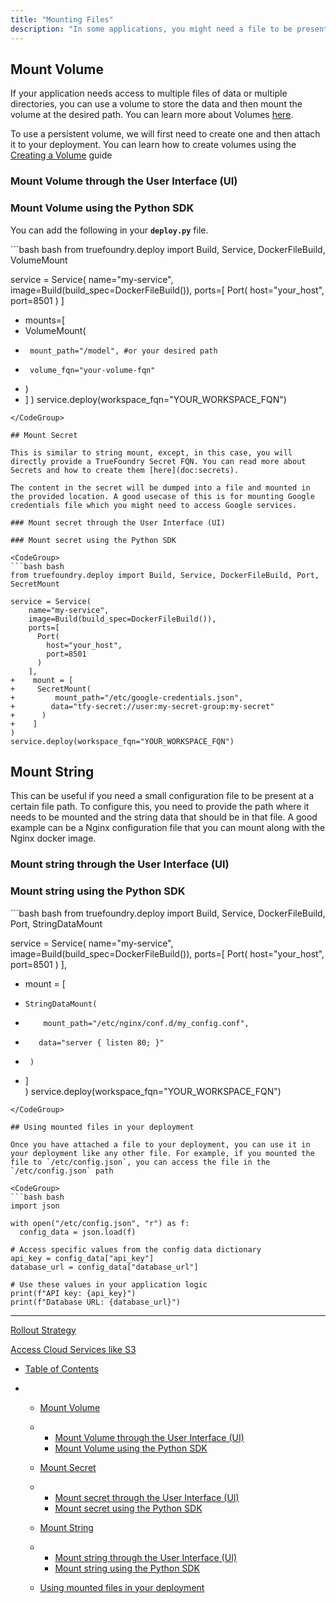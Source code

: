 ```yaml
---
title: "Mounting Files"
description: "In some applications, you might need a file to be present at a certain path for the application to work. Or you have data in directories that need to be mounted for the application to work. TrueFoundry allows you to mount files in the following ways:"
---
```


## Mount Volume

If your application needs access to multiple files of data or multiple directories, you can use a volume to store the data and then mount the volume at the desired path. You can learn more about Volumes [here](doc:introduction-to-volume).

To use a persistent volume, we will first need to create one and then attach it to your deployment. You can learn how to create volumes using the [Creating a Volume](doc:creating-a-volume) guide

### Mount Volume through the User Interface (UI)

### Mount Volume using the Python SDK

You can add the following in your **`deploy.py`** file.

<CodeGroup>
  ```bash bash
  from truefoundry.deploy import Build, Service, DockerFileBuild, VolumeMount

  service = Service(
      name="my-service",
      image=Build(build_spec=DockerFileBuild()),
      ports=[
        Port(
          host="your_host",
          port=8501
        )
      ]
  +  mounts=[
  +    VolumeMount(
  +      mount_path="/model", #or your desired path
  +      volume_fqn="your-volume-fqn"
  +    )
  +  ]
  )
  service.deploy(workspace_fqn="YOUR_WORKSPACE_FQN")
  ```
</CodeGroup>

## Mount Secret

This is similar to string mount, except, in this case, you will directly provide a TrueFoundry Secret FQN. You can read more about Secrets and how to create them [here](doc:secrets).

The content in the secret will be dumped into a file and mounted in the provided location. A good usecase of this is for mounting Google credentials file which you might need to access Google services.

### Mount secret through the User Interface (UI)

### Mount secret using the Python SDK

<CodeGroup>
  ```bash bash
  from truefoundry.deploy import Build, Service, DockerFileBuild, Port, SecretMount

  service = Service(
      name="my-service",
      image=Build(build_spec=DockerFileBuild()),
      ports=[
        Port(
          host="your_host",
          port=8501
        )
      ],
  +    mount = [  
  +    	SecretMount(
  +      	mount_path="/etc/google-credentials.json", 
  +        data="tfy-secret://user:my-secret-group:my-secret"
  +      )  
  +    ]
  )
  service.deploy(workspace_fqn="YOUR_WORKSPACE_FQN")
  ```
</CodeGroup>

## Mount String

This can be useful if you need a small configuration file to be present at a certain file path. To configure this, you need to provide the path where it needs to be mounted and the string data that should be in that file. A good example can be a Nginx configuration file that you can mount along with the Nginx docker image.

### Mount string through the User Interface (UI)

### Mount string using the Python SDK

<CodeGroup>
  ```bash bash
  from truefoundry.deploy import Build, Service, DockerFileBuild, Port, StringDataMount

  service = Service(
      name="my-service",
      image=Build(build_spec=DockerFileBuild()),
      ports=[
        Port(
          host="your_host",
          port=8501
        )
      ],
  +    mount = [
  +    	StringDataMount(
  +      	mount_path="/etc/nginx/conf.d/my_config.conf",
  +        data="server { listen 80; }"
  +      )
  +    ]  
  )
  service.deploy(workspace_fqn="YOUR_WORKSPACE_FQN")
  ```
</CodeGroup>

## Using mounted files in your deployment

Once you have attached a file to your deployment, you can use it in your deployment like any other file. For example, if you mounted the file to `/etc/config.json`, you can access the file in the `/etc/config.json` path

<CodeGroup>
  ```bash bash
  import json

  with open("/etc/config.json", "r") as f:
    config_data = json.load(f)

  # Access specific values from the config data dictionary
  api_key = config_data["api_key"]
  database_url = config_data["database_url"]

  # Use these values in your application logic
  print(f"API key: {api_key}")
  print(f"Database URL: {database_url}")
  ```
</CodeGroup>

***

[Rollout Strategy](/docs/rollout-strategy)

[Access Cloud Services like S3](/docs/access-data-from-s3-or-other-clouds-services)

* [Table of Contents](#)

* * [Mount Volume](#mount-volume)

  * * [Mount Volume through the User Interface (UI)](#mount-volume-through-the-user-interface-ui)
    * [Mount Volume using the Python SDK](#mount-volume-using-the-python-sdk)

  * [Mount Secret](#mount-secret)

  * * [Mount secret through the User Interface (UI)](#mount-secret-through-the-user-interface-ui)
    * [Mount secret using the Python SDK](#mount-secret-using-the-python-sdk)

  * [Mount String](#mount-string)

  * * [Mount string through the User Interface (UI)](#mount-string-through-the-user-interface-ui)
    * [Mount string using the Python SDK](#mount-string-using-the-python-sdk)

  * [Using mounted files in your deployment](#using-mounted-files-in-your-deployment)
